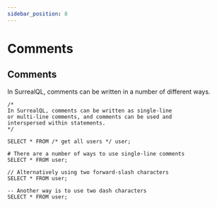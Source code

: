```yaml
---
sidebar_position: 8
---
```


# Comments

## Comments

In SurrealQL, comments can be written in a number of different ways.

```surql
/*
In SurrealQL, comments can be written as single-line
or multi-line comments, and comments can be used and
interspersed within statements.
*/

SELECT * FROM /* get all users */ user;

# There are a number of ways to use single-line comments
SELECT * FROM user;

// Alternatively using two forward-slash characters
SELECT * FROM user;

-- Another way is to use two dash characters
SELECT * FROM user;
```
